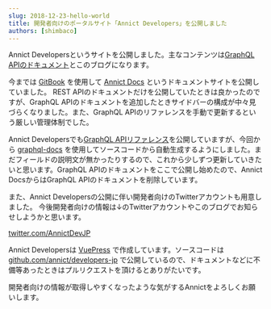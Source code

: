 ```yaml
---
slug: 2018-12-23-hello-world
title: 開発者向けのポータルサイト「Annict Developers」を公開しました
authors: [shimbaco]
---
```


Annict Developersというサイトを公開しました。主なコンテンツは[GraphQL APIのドキュメント](/graphql-api/)とこのブログになります。

今までは [GitBook](https://www.gitbook.com) を使用して [Annict Docs](https://docs.annict.com/ja/) というドキュメントサイトを公開していました。
REST APIのドキュメントだけを公開していたときは良かったのですが、GraphQL APIのドキュメントを追加したときサイドバーの構成が中々見づらくなりました。また、GraphQL APIのリファレンスを手動で更新するという厳しい管理体制でした。

Annict Developersでも<a href="/docs/graphql-api/beta/reference/" target="_blank">GraphQL APIリファレンス</a>を公開していますが、今回から [graphql-docs](https://github.com/gjtorikian/graphql-docs) を使用してソースコードから自動生成するようにしました。まだフィールドの説明文が無かったりするので、これから少しずつ更新していきたいと思います。GraphQL APIのドキュメントをここで公開し始めたので、Annict DocsからはGraphQL APIのドキュメントを削除しています。

また、Annict Developersの公開に伴い開発者向けのTwitterアカウントも用意しました。
今後開発者向けの情報は↓のTwitterアカウントやこのブログでお知らせしようかと思います。

[twitter.com/AnnictDevJP](https://twitter.com/AnnictDevJP)

Annict Developersは [VuePress](https://vuepress.vuejs.org/) で作成しています。ソースコードは [github.com/annict/developers-jp](https://github.com/annict/developers-jp) で公開しているので、ドキュメントなどに不備等あったときはプルリクエストを頂けるとありがたいです。

開発者向けの情報が取得しやすくなったような気がするAnnictをよろしくお願いします。

